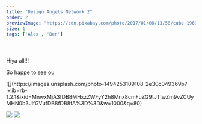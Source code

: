 ```yaml
---
title: "Design Angels Network 2"
order: 2
previewImage: "https://cdn.pixabay.com/photo/2017/01/08/13/58/cube-1963036__340.jpg"
size: 1
tags: ['Alex', 'Ben']
---
```


# 
Hiya all!!!

So happe to see ou


<div class="flex">
![](https://images.unsplash.com/photo-1494253109108-2e30c049369b?ixlib=rb-1.2.1&ixid=MnwxMjA3fDB8MHxzZWFyY2h8Mnx8cmFuZG9tJTIwZm9vZCUyMHN0b3JlfGVufDB8fDB8fA%3D%3D&w=1000&q=80)

![](https://media.moddb.com/images/members/5/4550/4549205/duck.jpg)  ![](https://cdn.pixabay.com/photo/2017/01/08/13/58/cube-1963036__340.jpg)

</div>

